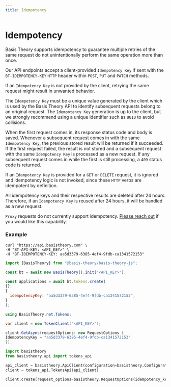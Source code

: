 ```yaml
---
title: Idempotency
---
```



# Idempotency

Basis Theory supports idempotency to guarantee multiple retries of the same request do not
unintentionally perform the same operation more than once.

Our API endpoints accept a client-provided `Idempotency Key` if sent with the `BT-IDEMPOTENCY-KEY` `HTTP` header within `POST`, `PUT` and `PATCH` methods.

If an `Idempotency Key` is not provided by the client, retrying the same request might result in unwanted behavior.

The `Idempotency Key` must be a unique value generated by the client which is used by the Basis Theory
API to identify subsequent requests belong to an original request. The `Idempotency Key` generation is up to the
client, but we strongly recommend using a unique identifier such as `UUID` to avoid collisions.

When the first request comes in, its response status code and body is saved. Whenever a subsequent
request comes in with the same `Idempotency Key`, the previous stored result will be returned if it
succeeded. If the first request failed, the result is not stored and a subsequent request with the
same `Idempotency Key` is processed as a new request. If any subsequent request comes in while
the first is still processing, a `409` status code is returned.

If an `Idempotency Key` is provided for a `GET` or `DELETE` request, it is ignored and idempotency logic
is not invoked, since these `HTTP` verbs are idempotent by definition.

All idempotency keys and their respective results are deleted after 24 hours. Therefore, if an
`Idempotency Key` is reused after 24 hours, it will be handled as a new request.

<Alert><code>Proxy</code> requests do not currently support idempotency. <a href="https://basistheory.com/contact">Please
  reach out</a> if you would like this capability.</Alert>

### Example

<Tabs className="bt-tabs" groupId="languages">
  <TabItem value="shell" label="cURL">

```shell showLineNumbers
curl "https://api.basistheory.com" \
-H "BT-API-KEY: <API_KEY>" \
-H "BT-IDEMPOTENCY-KEY: aa5d3379-6385-4ef4-9fdb-ca1341572153"
```

  </TabItem>
  <TabItem value="javascript" label="JavaScript">

```javascript showLineNumbers
import {BasisTheory} from "@basis-theory/basis-theory-js";

const bt = await new BasisTheory().init("<API_KEY>");

const applications = await bt.tokens.create(
{},
{
  idempotencyKey: "aa5d3379-6385-4ef4-9fdb-ca1341572153",
}
);
```

  </TabItem>
  <TabItem value="csharp" label="C#">

```csharp showLineNumbers
using BasisTheory.net.Tokens;

var client = new TokenClient("<API_KEY>");

client.GetAsync(requestOptions: new RequestOptions {
IdempotencyKey = "aa5d3379-6385-4ef4-9fdb-ca1341572153"
});
```

  </TabItem>
  <TabItem value="python" label="Python">

```python showLineNumbers
import basistheory
from basistheory.api import tokens_api

api_client = basistheory.ApiClient(configuration=basistheory.Configuration(api_key="<API_KEY>"))
client = tokens_api.TokensApi(api_client)

client.create(request_options=basistheory.RequestOptions(idempotency_key="aa5d3379-6385-4ef4-9fdb-ca1341572153"))
```

  </TabItem>
</Tabs>
